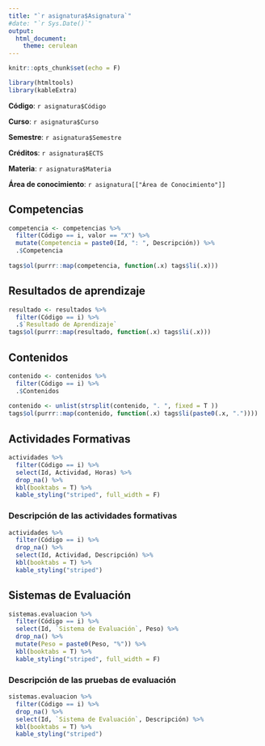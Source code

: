 ```yaml
---
title: "`r asignatura$Asignatura`"
#date: "`r Sys.Date()`"
output:
  html_document:
    theme: cerulean
---
```


```r
knitr::opts_chunk$set(echo = F)
```

```r
library(htmltools)
library(kableExtra)
```

**Código**: `r asignatura$Código` 

**Curso**: `r asignatura$Curso`

**Semestre**: `r asignatura$Semestre`

**Créditos**: `r asignatura$ECTS`

**Materia**: `r asignatura$Materia`

**Área de conocimiento**: `r asignatura[["Área de Conocimiento"]]`

## Competencias

```r
competencia <- competencias %>%
  filter(Código == i, valor == "X") %>%
  mutate(Competencia = paste0(Id, ": ", Descripción)) %>%
  .$Competencia
  
tags$ol(purrr::map(competencia, function(.x) tags$li(.x)))
```

## Resultados de aprendizaje

```r
resultado <- resultados %>% 
  filter(Código == i) %>%
  .$`Resultado de Aprendizaje`
tags$ol(purrr::map(resultado, function(.x) tags$li(.x)))
```


## Contenidos

```r
contenido <- contenidos %>% 
  filter(Código == i) %>%
  .$Contenidos
  
contenido <- unlist(strsplit(contenido, ". ", fixed = T ))
tags$ol(purrr::map(contenido, function(.x) tags$li(paste0(.x, "."))))
```

## Actividades Formativas

```r
actividades %>%
  filter(Código == i) %>%
  select(Id, Actividad, Horas) %>%
  drop_na() %>%
  kbl(booktabs = T) %>%
  kable_styling("striped", full_width = F)
```

### Descripción de las actividades formativas

```r
actividades %>%
  filter(Código == i) %>%
  drop_na() %>%
  select(Id, Actividad, Descripción) %>%
  kbl(booktabs = T) %>%
  kable_styling("striped")
```

## Sistemas de Evaluación

```r
sistemas.evaluacion %>%
  filter(Código == i) %>%
  select(Id, `Sistema de Evaluación`, Peso) %>%
  drop_na() %>%
  mutate(Peso = paste0(Peso, "%")) %>%
  kbl(booktabs = T) %>%
  kable_styling("striped", full_width = F)
```

### Descripción de las pruebas de evaluación

```r
sistemas.evaluacion %>%
  filter(Código == i) %>%
  drop_na() %>%
  select(Id, `Sistema de Evaluación`, Descripción) %>%
  kbl(booktabs = T) %>%
  kable_styling("striped")
```



